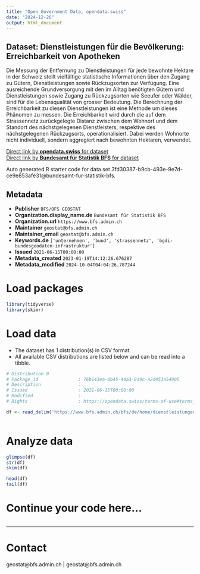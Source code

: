 ```yaml
---
title: "Open Government Data, opendata.swiss"
date: "2024-12-26"
output: html_document
---
```


## Dataset: Dienstleistungen für die Bevölkerung: Erreichbarkeit von Apotheken

Die Messung der Entfernung zu Dienstleistungen für jede bewohnte Hektare in der Schweiz stellt vielfältige statistische Informationen über den Zugang zu Gütern, Dienstleistungen sowie Rückzugsorten zur Verfügung. Eine ausreichende Grundversorgung mit den im Alltag benötigten Gütern und Dienstleistungen sowie Zugang zu Rückzugsorten wie Seeufer oder Wälder, sind für die Lebensqualität von grosser Bedeutung. Die Berechnung der Erreichbarkeit zu diesen Dienstleistungen ist eine Methode um dieses Phänomen zu messen. Die Erreichbarkeit wird durch die auf dem Strassennetz zurückgelegte Distanz zwischen dem Wohnort und dem Standort des nächstgelegenen Dienstleisters, respektive des nächstgelegenen Rückzugsorts, operationalisiert. Dabei werden Wohnorte nicht individuell, sondern aggregiert nach bewohnten Hektaren, verwendet.

[Direct link by **opendata.swiss** for dataset](https://opendata.swiss/de/dataset/dienstleistungen-fur-die-bevolkerung-erreichbarkeit-von-apotheken)<br>
[Direct link by **Bundesamt für Statistik BFS** for dataset](https://www.bfs.admin.ch/bfs/de/home/dienstleistungen/geostat/geodaten-bundesstatistik/dienstleistungen-bevoelkerung-erreichbarkeit.assetdetail.32029914.html)

Auto generated R starter code for data set 3fd30387-b9cb-493e-9e7d-ce9e853afe31@bundesamt-fur-statistik-bfs.

## Metadata

- **Publisher** `BFS/OFS GEOSTAT`
- **Organization.display_name.de** `Bundesamt für Statistik BFS`
- **Organization.url** `https://www.bfs.admin.ch`
- **Maintainer** `geostat@bfs.admin.ch`
- **Maintainer_email** `geostat@bfs.admin.ch`
- **Keywords.de** `['unternehmen', 'bund', 'strassennetz', 'bgdi-bundesgeodaten-infrastruktur']`
- **Issued** `2021-06-15T00:00:00`
- **Metadata_created** `2023-01-19T14:12:26.676287`
- **Metadata_modified** `2024-10-04T04:04:26.787244`


# Load packages

```r

library(tidyverse)
library(skimr)

```

# Load data

-   The dataset has 1 distribution(s) in CSV format.
-   All available CSV distributions are listed below and can be read into a tibble.

```r

# Distribution 0
# Package_id               : 76b143ea-0b45-44a3-8a9c-a2d453a54905
# Description              : 
# Issued                   : 2021-06-15T00:00:00
# Modified                 : 
# Rights                   : https://opendata.swiss/terms-of-use#terms_by_ask

df <- read_delim('https://www.bfs.admin.ch/bfs/de/home/dienstleistungen/geostat/geodaten-bundesstatistik/dienstleistungen-bevoelkerung-erreichbarkeit.assetdetail.32029918.html')



```

# Analyze data

```r

glimpse(df)
str(df)
skim(df)

head(df)
tail(df)

```

# Continue your code here...

```r

```

------------------------------------------------------------------------

# Contact

geostat@bfs.admin.ch | geostat@bfs.admin.ch
